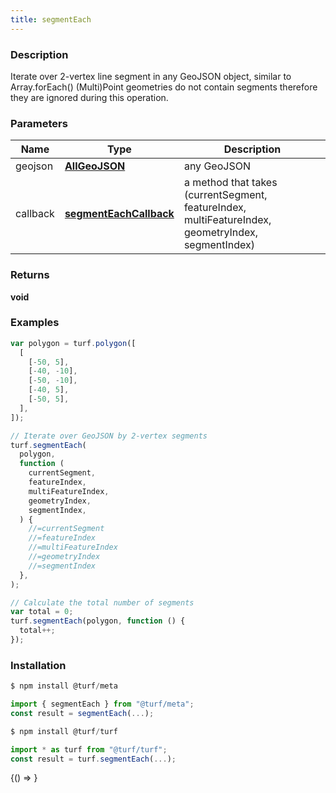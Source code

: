 ```yaml
---
title: segmentEach
---
```



### Description

Iterate over 2-vertex line segment in any GeoJSON object, similar to Array.forEach()
(Multi)Point geometries do not contain segments therefore they are ignored during this operation.

### Parameters

| Name     | Type                                                              | Description                                                                                        |
| -------- | ----------------------------------------------------------------- | -------------------------------------------------------------------------------------------------- |
| geojson  | **[AllGeoJSON](docs/api/types/AllGeoJSON.mdx)**                   | any GeoJSON                                                                                        |
| callback | **[segmentEachCallback](docs/api/types/segmentEachCallback.mdx)** | a method that takes (currentSegment, featureIndex, multiFeatureIndex, geometryIndex, segmentIndex) |

### Returns

**void**

### Examples

```javascript
var polygon = turf.polygon([
  [
    [-50, 5],
    [-40, -10],
    [-50, -10],
    [-40, 5],
    [-50, 5],
  ],
]);

// Iterate over GeoJSON by 2-vertex segments
turf.segmentEach(
  polygon,
  function (
    currentSegment,
    featureIndex,
    multiFeatureIndex,
    geometryIndex,
    segmentIndex,
  ) {
    //=currentSegment
    //=featureIndex
    //=multiFeatureIndex
    //=geometryIndex
    //=segmentIndex
  },
);

// Calculate the total number of segments
var total = 0;
turf.segmentEach(polygon, function () {
  total++;
});
```

### Installation

```javascript
$ npm install @turf/meta

import { segmentEach } from "@turf/meta";
const result = segmentEach(...);
```

```javascript
$ npm install @turf/turf

import * as turf from "@turf/turf";
const result = turf.segmentEach(...);
```

<!-- Expose turf as global var for experimenting in the browser console -->

<BrowserOnly>{() => <WindowTurfGlobal turf={turf} />}</BrowserOnly>
